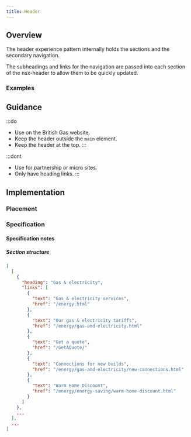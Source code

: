 ```yaml
---
title: Header
---
```




## Overview

<CompDetails name={componentName} />

The header experience pattern internally holds the sections and the secondary navigation.

The subheadings and links for the navigation are passed into each section of the nsx-header to allow them to be quickly updated.

### Examples

<Tabs>
  <TabItem label="Standard">
    <ExampleViewer type="standard" />
  </TabItem>
  <TabItem label="without Secondary banner">
    <ExampleViewer type="standard-without-secondary-banner" />
  </TabItem>
  <TabItem label="without Menu banner">
    <ExampleViewer type="standard-without-menu-banner" />
  </TabItem>
  <TabItem label="without Quicklinks">
    <ExampleViewer type="standard-without-quick-links" />
  </TabItem>
  <TabItem label="with dynamic links">
    <ExampleViewer type="standard-dynamic-links" />
  </TabItem>
</Tabs>

## Guidance

:::do
- Use on the British Gas website.
- Keep the header outside the `main` element.
- Keep the header at the top.
:::

:::dont
- Use for partnership or micro sites.
- Only have heading links.
:::

## Implementation

### Placement

<Placement name={componentName} />

### Specification

<Specification name={componentName} />

#### Specification notes

##### Section structure

```json
[
  [
    {
      "heading": "Gas & electricity",
      "links": [
        {
          "text": "Gas & electricity services",
          "href": "/energy.html"
        },
        {
          "text": "Our gas & electricity tariffs",
          "href": "/energy/gas-and-electricity.html"
        },
        {
          "text": "Get a quote",
          "href": "/GetAQuote/"
        },
        {
          "text": "Connections for new builds",
          "href": "/energy/gas-and-electricity/new-connections.html"
        },
        {
          "text": "Warm Home Discount",
          "href": "/energy/energy-saving/warm-home-discount.html"
        }
      ]
    },
    ...
  ],
  ...
]
```

